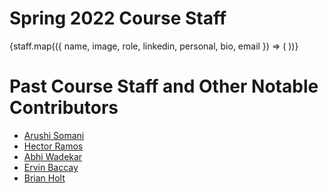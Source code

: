 


# Spring 2022 Course Staff

<SimpleGrid columns={2} spacing={10} my={8}>
  {staff.map(({ name, image, role, linkedin, personal, bio, email }) => (
    <StaffMember
      name={name}
      image={image}
      role={role}
      linkedin={linkedin}
      personal={personal}
      bio={bio}
      email={email}
    />
  ))}
</SimpleGrid>

# Past Course Staff and Other Notable Contributors

- [Arushi Somani](https://www.linkedin.com/in/arushisomani/)
- [Hector Ramos](https://www.linkedin.com/in/hector-ramos-/)
- [Abhi Wadekar](https://www.linkedin.com/in/abhiraam-wadekar/)
- [Ervin Baccay](https://www.linkedin.com/in/ebaccay/)
- [Brian Holt](https://www.linkedin.com/in/btholt/)
